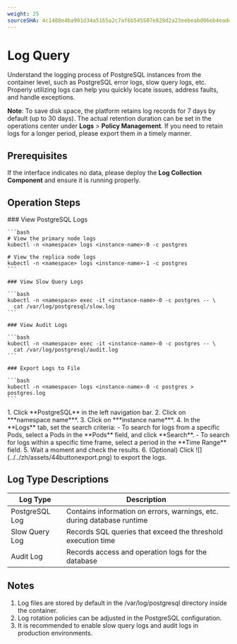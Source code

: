 ```yaml
---
weight: 25
sourceSHA: 4c1488e4ba901d34a5165a2c7af6b545507e828d2a23eebeabd06eb4eadd02b3
---
```


# Log Query

Understand the logging process of PostgreSQL instances from the container level, such as PostgreSQL error logs, slow query logs, etc. Properly utilizing logs can help you quickly locate issues, address faults, and handle exceptions.

**Note**: To save disk space, the platform retains log records for 7 days by default (up to 30 days). The actual retention duration can be set in the operations center under **Logs** > **Policy Management**. If you need to retain logs for a longer period, please export them in a timely manner.

## Prerequisites

If the interface indicates no data, please deploy the **Log Collection Component** and ensure it is running properly.

## Operation Steps

<Tabs>
  <Tab label="Command Line Operations">
    ### View PostgreSQL Logs

    ```bash
    # View the primary node logs
    kubectl -n <namespace> logs <instance-name>-0 -c postgres

    # View the replica node logs
    kubectl -n <namespace> logs <instance-name>-1 -c postgres
    ```

    ### View Slow Query Logs

    ```bash
    kubectl -n <namespace> exec -it <instance-name>-0 -c postgres -- \
      cat /var/log/postgresql/slow.log
    ```

    ### View Audit Logs

    ```bash
    kubectl -n <namespace> exec -it <instance-name>-0 -c postgres -- \
      cat /var/log/postgresql/audit.log
    ```

    ### Export Logs to File

    ```bash
    kubectl -n <namespace> logs <instance-name>-0 -c postgres > postgres.log
    ```
  </Tab>

  <Tab label="GUI Operations">
    1. Click **PostgreSQL** in the left navigation bar.
    2. Click on ***namespace name***.
    3. Click on ***instance name***.
    4. In the **Logs** tab, set the search criteria:
       - To search for logs from a specific Pods, select a Pods in the **Pods** field, and click **Search**.
       - To search for logs within a specific time frame, select a period in the **Time Range** field.
    5. Wait a moment and check the results.
    6. (Optional) Click <span style={{display: 'inline-block'}}>![](../../zh/assets/44buttonexport.png)</span> to export the logs.
  </Tab>
</Tabs>

## Log Type Descriptions

| Log Type          | Description                               |
| ----------------- | ----------------------------------------- |
| PostgreSQL Log    | Contains information on errors, warnings, etc. during database runtime |
| Slow Query Log    | Records SQL queries that exceed the threshold execution time  |
| Audit Log         | Records access and operation logs for the database |

## Notes

1. Log files are stored by default in the /var/log/postgresql directory inside the container.
2. Log rotation policies can be adjusted in the PostgreSQL configuration.
3. It is recommended to enable slow query logs and audit logs in production environments.

